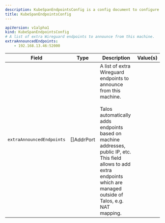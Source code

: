 ```yaml
---
description: KubeSpanEndpointsConfig is a config document to configure KubeSpan endpoints.
title: KubeSpanEndpointsConfig
---
```











```yaml
apiVersion: v1alpha1
kind: KubeSpanEndpointsConfig
# A list of extra Wireguard endpoints to announce from this machine.
extraAnnouncedEndpoints:
    - 192.168.13.46:52000
```


| Field | Type | Description | Value(s) |
|-------|------|-------------|----------|
|`extraAnnouncedEndpoints` |[]AddrPort |A list of extra Wireguard endpoints to announce from this machine.<br /><br />Talos automatically adds endpoints based on machine addresses, public IP, etc.<br />This field allows to add extra endpoints which are managed outside of Talos, e.g. NAT mapping.  | |






